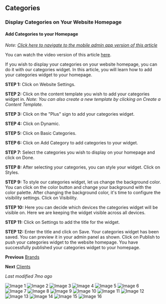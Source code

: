 ## Categories
### Display Categories on Your Website Homepage
#### Add Categories to your Homepage
*Note: [Click here to navigate to the mobile admin app version of this article](mobile_admin_app_link)*

You can watch the video version of this article [here](video_link).

If you wish to display your categories on your website homepage, you can do it with our categories widget. In this article, you will learn how to add your categories widget to your homepage.

**STEP 1:**
Click on Website Settings.

**STEP 2:**
Click on the content template you wish to add your categories widget in.
*Note: You can also create a new template by clicking on Create a Content Template.*

**STEP 3:**
Click on the "Plus" sign to add your categories widget.

**STEP 4:**
Click on Dynamic.

**STEP 5:**
Click on Basic Categories.

**STEP 6:**
Click on Add Category to add categories to your widget.

**STEP 7:**
Select the categories you wish to display on your homepage and click on Done.

**STEP 8:**
After selecting your categories, you can style your widget. Click on Styles.

**STEP 9:**
To style our categories widget, let us change the background color. You can click on the color button and change your background with the color palette.
After changing the background color, it's time to configure the visibility settings. Click on Visibility.

**STEP 10:**
Here you can decide which devices the categories widget will be visible on. Here we are keeping the widget visible across all devices.

**STEP 11:**
Click on Settings to add the title for the widget.

**STEP 12:**
Enter the title and click on Save.
Your categories widget has been saved. You can preview it in your admin panel as shown.
Click on Publish to push your categories widget to the website homepage.
You have successfully published your categories widget to your homepage.

**Previous**
[Brands](#)

**Next**
[Clients](#)

*Last modified 7mo ago*

![Image 1](https://cdn.aasaan.app/docs/categories/categories_1.png)
![Image 2](https://cdn.aasaan.app/docs/categories/categories_2.png)
![Image 3](https://cdn.aasaan.app/docs/categories/categories_3.png)
![Image 4](https://cdn.aasaan.app/docs/categories/categories_4.png)
![Image 5](https://cdn.aasaan.app/docs/categories/categories_5.png)
![Image 6](https://cdn.aasaan.app/docs/categories/categories_6.png)
![Image 7](https://cdn.aasaan.app/docs/categories/categories_7.png)
![Image 8](https://cdn.aasaan.app/docs/categories/categories_8.png)
![Image 9](https://cdn.aasaan.app/docs/categories/categories_9.png)
![Image 10](https://cdn.aasaan.app/docs/categories/categories_10.png)
![Image 11](https://cdn.aasaan.app/docs/categories/categories_11.png)
![Image 12](https://cdn.aasaan.app/docs/categories/categories_12.png)
![Image 13](https://cdn.aasaan.app/docs/categories/categories_13.png)
![Image 14](https://cdn.aasaan.app/docs/categories/categories_14.png)
![Image 15](https://cdn.aasaan.app/docs/categories/categories_15.png)
![Image 16](https://cdn.aasaan.app/docs/categories/categories_16.png)
